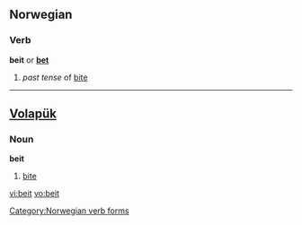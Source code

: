 ==Norwegian==

===Verb===
'''beit''' or '''[[bet#Norwegian|bet]]'''

# ''past tense'' of [[bite#Norwegian|bite]]

[[Category:Norwegian verb forms]]

----

==[[Volapük]]==

===Noun===
'''beit'''

# [[bite]]

[[vi:beit]]
[[vo:beit]]